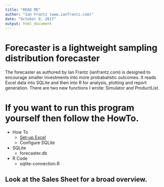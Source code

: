 ```yaml
---
title: "READ ME"
author: "Ian Frantz (www.ianfrantz.com)"
date: "October 9, 2017"
output: html_document
---
```


# Forecaster is a lightweight sampling distribution forecaster

The forecaster as authored by Ian Frantz (ianfrantz.com) is designed to encourage smaller investments into more probabalistic outcomes. It reads Excel data into SQLite and then into R for analysis, plotting and report generation. There are two new functions I wrote: Simulator and ProductList.  

# If you want to run this program yourself then follow the HowTo. 

* How To
  + [Set-up Excel](https://github.com/ianfrantz/forecaster/blob/master/Documentation/HowTo%20-%20Excel.Rmd)
  + Configure SQLite
* SQLite 
  + forecaster.db
* R Code
  + sqlite-connection.R
  

## Look at the Sales Sheet for a broad overview. 

